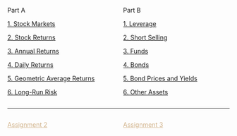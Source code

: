 :::: {.columns}

::: {.column width=50} 
Part A

[1. Stock Markets](b01-stock-market.html)

[2. Stock Returns](b02-stock-returns.html)

[3. Annual Returns](b03-annual-returns.html)

[4. Daily Returns](b04-daily-returns.html)

[5. Geometric Average Returns](b05-geometric-average-returns.html)

[6. Long-Run Risk](b06-long-run-risks.html)
:::

::: {.column width=50}
Part B

[1. Leverage](c01-leverage.html)

[2. Short Selling](c02-short-sales.html)

[3. Funds](c03-funds.html)

[4. Bonds](c04-bonds.html)

[5. Bond Prices and Yields](c05-bond-prices-and-yields.html)

[6. Other Assets](c06-other-assets.html)
:::
::::

<hr>

:::: {.columns}
::: {.column width="50%"}
[Assignment 2](assignment2.qmd){style="color:Tan"}
:::
::: {.column width="50%"}
[Assignment 3](assignment3.qmd){style="color:Tan"}
:::
::::
